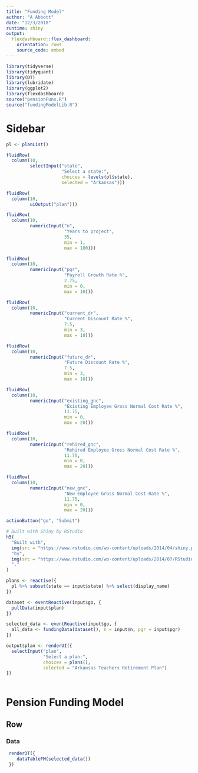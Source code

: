 ```yaml
---
title: "Funding Model"
author: "A Abbott"
date: "12/3/2018"
runtime: shiny
output: 
  flexdashboard::flex_dashboard:
    orientation: rows
    source_code: embed
---
```


```r
library(tidyverse)
library(tidyquant)
library(DT)
library(lubridate)
library(ggplot2)
library(flexdashboard)
source("pensionFuns.R")
source("fundingModelLib.R")
```

Sidebar {.sidebar}
======================================================

```r
pl <- planList()

fluidRow(
  column(10,
         selectInput("state",
                     "Select a state:",
                     choices = levels(pl$state),
                     selected = "Arkansas")))

fluidRow(
  column(10,
         uiOutput("plan")))

fluidRow(
  column(10,
         numericInput("n", 
                      "Years to project", 
                      35,
                      min = 1, 
                      max = 100)))

fluidRow(
  column(10,
         numericInput("pgr", 
                      "Payroll Growth Rate %", 
                      2.75,
                      min = 0, 
                      max = 10)))

fluidRow(
  column(10,
         numericInput("current_dr", 
                      "Current Discount Rate %", 
                      7.5,
                      min = 3, 
                      max = 10)))

fluidRow(
  column(10,
         numericInput("future_dr", 
                      "Future Discount Rate %", 
                      7.5,
                      min = 3,
                      max = 10)))

fluidRow(
  column(10,
         numericInput("existing_gnc",
                      "Existing Employee Gross Normal Cost Rate %", 
                      11.75,
                      min = 0, 
                      max = 20)))

fluidRow(
  column(10,
         numericInput("rehired_gnc", 
                      "Rehired Employee Gross Normal Cost Rate %", 
                      11.75,
                      min = 0,
                      max = 20)))

fluidRow(
  column(10,
         numericInput("new_gnc", 
                      "New Employee Gross Normal Cost Rate %",
                      11.75,
                      min = 0,
                      max = 20)))

actionButton("go", "Submit")

# Built with Shiny by RStudio
h5(
  "Built with",
  img(src = "https://www.rstudio.com/wp-content/uploads/2014/04/shiny.png", height = "30px"),
  "by",
  img(src = "https://www.rstudio.com/wp-content/uploads/2014/07/RStudio-Logo-Blue-Gray.png", height = "30px"),
  "."
)

plans <- reactive({
  pl %>% subset(state == input$state) %>% select(display_name)
})

dataset <- eventReactive(input$go, {
  pullData(input$plan)
})

selected_data <- eventReactive(input$go, {
  all_data <- fundingData(dataset(), n = input$n, pgr = input$pgr)
})

output$plan <- renderUI({
  selectInput("plan",
              "Select a plan:",
              choices = plans(),
              selected = "Arkansas Teachers Retirement Plan")
})
   
```

Pension Funding Model
===============================================


Row {.tabset .tabset-fade}
-----------------------------------------------


### Data

```r
 renderDT({
    dataTableFM(selected_data())
 })

```
